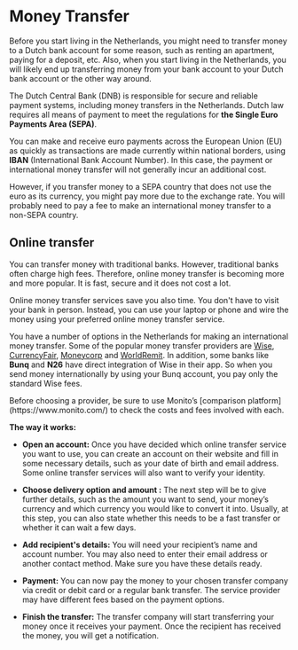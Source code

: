 
# Money Transfer 
Before you start living in the Netherlands, you might need to transfer money to a Dutch bank account for some reason, such as renting an apartment, paying for a deposit, etc. Also, when you start living in the Netherlands, you will likely end up transferring money from your bank account to your Dutch bank account or the other way around. 

The Dutch Central Bank (DNB) is responsible for secure and reliable payment systems, including money transfers in the Netherlands. Dutch law requires all means of payment to meet the regulations for **the Single Euro Payments Area (SEPA)**.

You can make and receive euro payments across the European Union (EU) as quickly as transactions are made currently within national borders, using **IBAN** (International Bank Account Number). In this case, the payment or international money transfer will not generally incur an additional cost. 

However, if you transfer money to a SEPA country that does not use the euro as its currency, you might pay more due to the exchange rate. You will probably need to pay a fee to make an international money transfer to a non-SEPA country. 

## Online transfer
You can transfer money with traditional banks. However, traditional banks often charge high fees. Therefore, online money transfer is becoming more and more popular. It is fast, secure and it does not cost a lot. 

Online money transfer services save you also time. You don't have to visit your bank in person. Instead, you can use your laptop or phone and wire the money using your preferred online money transfer service. 

You have a number of options in the Netherlands for making an international money transfer. Some of the popular money transfer providers are [Wise](https://wise.com/), [CurrencyFair](https://www.currencyfair.com/expatica-10?clickID=S2n1a7UVrxyIW0UzQ6xwoywVUkGRtZSVEXlI1o0&irgwc=1&utm_medium=affiliates&utm_campaign=10%20Free%20Transfers%20%E2%80%93%20Expatica&utm_source=Expatica%20International&utm_content=&channel=&partnerid=2014359&partnername=Expatica%20International&subid=10%20Free%20Transfers%20%E2%80%93%20Expatica), [Moneycorp](https://www.moneycorp.com/en-gb/campaigns/partners/propertyoverseas/) and [WorldRemit](https://www.worldremit.com/en/gb?awc=5877_1645438275_dc914b4cfe4fd7ce9efb7d1f14402a7a&utm_medium=affiliates&utm_source=afiliatewindow_uk&utm_campaign=activation&utm_content=0&utm_term=666995). In addition, some banks like **Bunq** and **N26** have direct integration of Wise in their app. So when you send money internationally by using your Bunq account, you pay only the standard Wise fees. 

<Callout>
  Before choosing a provider, be sure to use Monito’s [comparison platform](https://www.monito.com/) to check the costs and fees involved with each.
</Callout>

**The way it works:**

- **Open an account:** Once you have decided which online transfer service you want to use, you can create an account on their website and fill in some necessary details, such as your date of birth and email address. Some online transfer services will also want to verify your identity.

- **Choose delivery option and amount :** The next step will be to give further details, such as the amount you want to send, your money’s currency and which currency you would like to convert it into. Usually, at this step, you can also state whether this needs to be a fast transfer or whether it can wait a few days.

- **Add recipient's details:** You will need your recipient’s name and account number. You may also need to enter their email address or another contact method. Make sure you have these details ready.

- **Payment:** You can now pay the money to your chosen transfer company via credit or debit card or a regular bank transfer. The service provider may have different fees based on the payment options.

- **Finish the transfer:** The transfer company will start transferring your money once it receives your payment. Once the recipient has received the money, you will get a notification.
